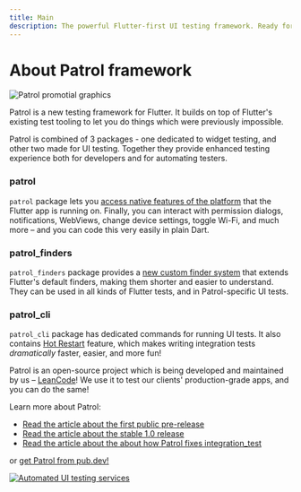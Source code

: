 ```yaml
---
title: Main
description: The powerful Flutter-first UI testing framework. Ready for action!
---
```


# About Patrol framework

![Patrol promotial graphics][promo_graphics]

Patrol is a new testing framework for Flutter. It builds on top of Flutter's
existing test tooling to let you do things which were previously impossible.

Patrol is combined of 3 packages - one dedicated to widget testing, and other
two made for UI testing. Together they provide enhanced testing experience
both for developers and for automating testers.

### patrol
`patrol` package lets you [access native features of the platform][native] that the
Flutter app is running on. Finally, you can interact with permission dialogs,
notifications, WebViews, change device settings, toggle Wi-Fi, and much more –
and you can code this very easily in plain Dart.

### patrol_finders
`patrol_finders` package provides a [new custom finder system][finders] that extends
Flutter's default finders, making them shorter and easier to understand. They can be
used in all kinds of Flutter tests, and in Patrol-specific UI tests.

### patrol_cli
`patrol_cli` package has dedicated commands for running UI tests. It also contains
[Hot Restart] feature, which makes writing integration tests _dramatically_ faster,
easier, and more fun!

Patrol is an open-source project which is being developed and maintained by us –
[LeanCode][leancode]! We use it to test our clients' production-grade apps, and
you can do the same!

Learn more about Patrol:

- [Read the article about the first public pre-release][article_0x]
- [Read the article about the stable 1.0 release][article_1x]
- [Read the article about the about how Patrol fixes integration_test][article_2x]

or [get Patrol from pub.dev!][pubdev]

[![Automated UI testing services][services_graphics]][services]

[leancode]: https://leancode.co
[native]: /patrol/overview
[finders]: /patrol-finders/overview
[hot restart]: /cli-commands/develop
[article_0x]: https://leancode.co/blog/patrol-flutter-first-ui-testing-framework
[article_1x]: https://leancode.co/blog/patrol-1-0-powerful-flutter-ui-testing-framework
[article_2x]: https://leancode.co/blog/patrol-2-0-improved-flutter-ui-testing
[promo_graphics]: /assets/promo.png
[pubdev]: https://pub.dev/packages?q=patrol
[services_graphics]: /assets/services.png
[services]: https://leancode.co/products/automated-ui-testing-in-flutter?utm_source=patrol_page&utm_medium=banner&utm_campaign=service

